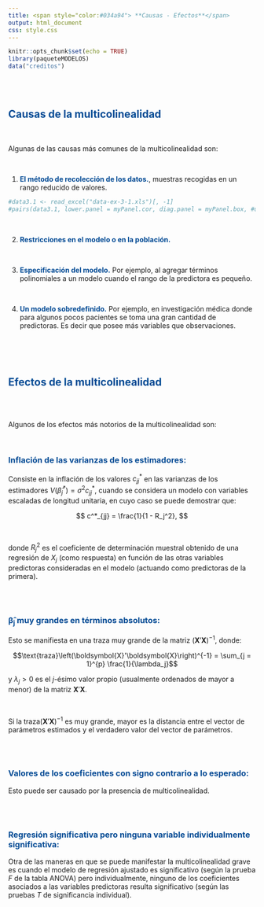 ```yaml
---
title: <span style="color:#034a94"> **Causas - Efectos**</span>
output: html_document
css: style.css
---
```


```r
knitr::opts_chunk$set(echo = TRUE)
library(paqueteMODELOS)
data("creditos")

```

</br></br>


## <span style="color:#034a94">**Causas de la multicolinealidad**</span>

</br>

Algunas de las causas más comunes de la multicolinealidad son:

</br>

1. <span style="color:#034a94">**El método de recolección de los datos.**</span>, muestras recogidas en un rango reducido de valores.

```r
#data3.1 <- read_excel("data-ex-3-1.xls")[, -1]
#pairs(data3.1, lower.panel = myPanel.cor, diag.panel = myPanel.box, #upper.panel = panel.smooth, labels = names(data3.1))
```

 <!-- **Datos de tiempos de entrega** (*Fuente: Mongomery et al. (2002)*) -->
      
</br>


2. <span style="color:#034a94">**Restricciones en el modelo o en la población.**</span> 

<!-- <center> -->
<!-- ```{r, echo=FALSE, out.width="60%", fig.align = "center"} -->
<!-- knitr::include_graphics("img/diagrama1.png") -->
<!-- ``` -->

<!-- Fuente: Datos de consumo de electricidad - Mongomery et al. (2002) -->
<!-- </center> -->

</br>


3. <span style="color:#034a94">**Especificación del modelo.**</span> Por ejemplo, al agregar términos polinomiales a un modelo cuando el rango de la predictora es pequeño.

</br>

4. <span style="color:#034a94">**Un modelo sobredefinido.**</span> Por ejemplo, en investigación médica donde para algunos pocos pacientes se toma una gran cantidad de predictoras. Es decir que posee más variables que observaciones.


</br></br></br>

## <span style="color:#034a94">**Efectos de la multicolinealidad**</span>

</br></br>

Algunos de los efectos más notorios de la multicolinealidad son:

</br>

### <span style="color:#034a94">**Inflación de las varianzas de los estimadores:**</span> 

Consiste en la inflación de los valores $c^*_{jj}$ en las varianzas de los estimadores $V(\widehat\beta_j^*) = \sigma^2 c^*_{jj}$, cuando se considera un modelo con variables escaladas de longitud unitaria, en cuyo caso se puede demostrar que:

$$
c^*_{jj} = \frac{1}{1 - R_j^2},
$$

</br>

donde $R_j^2$ es el coeficiente de determinación muestral obtenido de una regresión de $X_j$ (como respuesta) en función de las otras variables predictoras consideradas en el modelo (actuando como predictoras de la primera).

</br></br>

### <span style="color:#034a94">**$\boldsymbol{\widehat{\beta}_j}$ muy grandes en términos absolutos:**</span> 

Esto se manifiesta en una traza muy grande de la matriz $\left(\boldsymbol{X}'\boldsymbol{X}\right)^{-1}$, donde: 

$$\text{traza}\left(\boldsymbol{X}'\boldsymbol{X}\right)^{-1} = \sum_{j = 1}^{p} \frac{1}{\lambda_j}$$  

y  $\lambda_j > 0$ es el $j$-ésimo valor propio (usualmente ordenados de mayor a menor) de la matriz $\boldsymbol{X}'\boldsymbol{X}$.

</br>

Si la $\text{traza}\left(\boldsymbol{X}'\boldsymbol{X}\right)^{-1}$ es muy grande, mayor es la distancia entre el vector de parámetros estimados y el verdadero valor del vector de parámetros.

</br></br>

### <span style="color:#034a94">**Valores de los coeficientes con signo contrario a lo esperado:**</span> 

Esto puede ser causado por la presencia de multicolinealidad.


</br></br>

### <span style="color:#034a94">**Regresión significativa pero ninguna variable individualmente significativa:**</span> 

Otra de las maneras en que se puede manifestar la multicolinealidad grave es cuando el modelo de regresión ajustado es significativo (según la prueba $F$ de la tabla ANOVA) pero individualmente, ninguno de los coeficientes asociados a las variables predictoras resulta significativo (según las pruebas $T$ de significancia individual).


</br></br>
